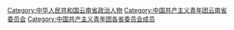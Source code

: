 [[Category:中华人民共和国云南省政治人物|Category:中华人民共和国云南省政治人物]]
[[Category:中国共产主义青年团云南省委员会|Category:中国共产主义青年团云南省委员会]]
[[Category:中国共产主义青年团各省委员会成员|Category:中国共产主义青年团各省委员会成员]]